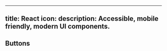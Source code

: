 
---
title: React
icon: <ReactIcon />
description: Accessible, mobile friendly, modern UI components.
---

## Buttons

<DocsList name="components/react/buttons" />

